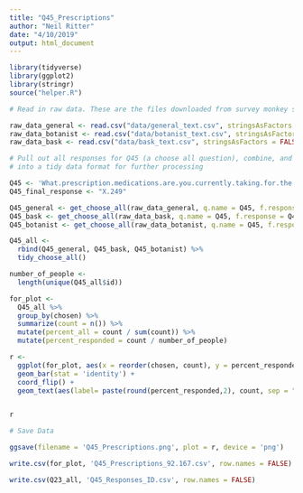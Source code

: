 ```yaml
---
title: "Q45_Prescriptions"
author: "Neil Ritter"
date: "4/10/2019"
output: html_document
---
```


```r
library(tidyverse)
library(ggplot2)
library(stringr)
source("helper.R")
```


```r
# Read in raw data. These are the files downloaded from survey monkey saved as a .csv

raw_data_general <- read.csv("data/general_text.csv", stringsAsFactors = FALSE)
raw_data_botanist <- read.csv("data/botanist_text.csv", stringsAsFactors = FALSE)
raw_data_bask <- read.csv("data/bask_text.csv", stringsAsFactors = FALSE)

```


```r
# Pull out all responses for Q45 (a choose all question), combine, and turn
# into a tidy data format for further processing

Q45 <- 'What.prescription.medications.are.you.currently.taking.for.the.health.conditions.and.symptoms.you.face.that.you.are.actively.trying.to.reduce.the.use.of.by.using.cannabis...Please.select.all.that.apply.'
Q45_final_response <- "X.249"

Q45_general <- get_choose_all(raw_data_general, q.name = Q45, f.response = Q45_final_response)
Q45_bask <- get_choose_all(raw_data_bask, q.name = Q45, f.response = Q45_final_response)
Q45_botanist <- get_choose_all(raw_data_botanist, q.name = Q45, f.response = Q45_final_response)

Q45_all <- 
  rbind(Q45_general, Q45_bask, Q45_botanist) %>%
  tidy_choose_all()

number_of_people <- 
  length(unique(Q45_all$id))

```

```r

for_plot <-
  Q45_all %>%
  group_by(chosen) %>%
  summarize(count = n()) %>%
  mutate(percent_all = count / sum(count)) %>%
  mutate(percent_responded = count / number_of_people)

r <- 
  ggplot(for_plot, aes(x = reorder(chosen, count), y = percent_responded)) +
  geom_bar(stat = 'identity') +
  coord_flip() +
  geom_text(aes(label= paste(round(percent_responded,2), count, sep = "***")))


r

```

```r
# Save Data

ggsave(filename = 'Q45_Prescriptions.png', plot = r, device = 'png')

write.csv(for_plot, 'Q45_Prescriptions_92.167.csv', row.names = FALSE)

write.csv(Q23_all, 'Q45_Responses_ID.csv', row.names = FALSE)

```







